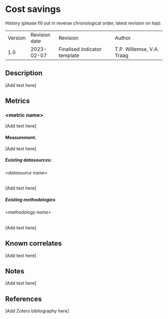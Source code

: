 # Cost savings {#cost-savings .unnumbered}

History (please fill out in reverse chronological order, latest revision on top):

|         |               |                              |                           |
|---------|---------------|------------------------------|---------------------------|
| Version | Revision date | Revision                     | Author                    |
| 1.0     | 2023-02-07    | Finalised indicator template | T.P. Willemse, V.A. Traag |

## Description

\[Add text here\]

## Metrics

### &lt;metric name&gt;

\[Add text here\]

#### Measurement.

\[Add text here\]

##### Existing datasources:

###### &lt;datasource name&gt;

\[Add text here\]

##### Existing methodologies

###### &lt;methodology name&gt;

\[Add text here\]

## Known correlates

\[Add text here\]

## Notes

\[Add text here\]

## References

\[Add Zotero bibliography here\]
